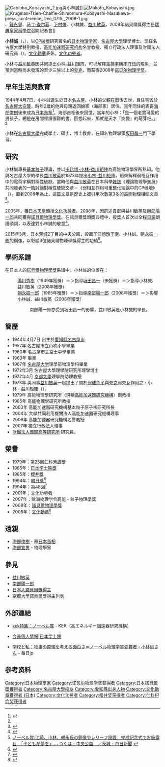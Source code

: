 {{Otheruses|小林誠}}
{{Infobox_Scientist      
| name              = 小林誠{{Nobel icon|2008年诺贝尔物理学奖|诺贝尔物理学奖}}<br><small>小林 誠（こばやし まこと）</small>
| image             = Makoto Kobayashi-press conference Dec 07th, 2008-2b.jpg
| image_width       =
| caption           = 
| birth_date        = {{birth date and age|1944|4|7}}
| birth_place       = {{EOJ}}[[爱知县|爱知县]][[名古屋市|名古屋市]]
| death_date        =           
| death_place       = 
| residence         =  
| nationality       = {{JPN}}
| field             = [[高能物理|高能物理]]（理論）
| known_for         = 發現對稱破缺的起源，預測自然界存在第三族夸克
| work_institution  = [[高能加速器研究機構|高能加速器研究機構]]（[[京都大學|京都大學]]）
| alma_mater        = [[名古屋大學|名古屋大學]]
| doctoral_advisor  = [[坂田昌一|坂田昌一]]
| academic_advisors  = [[大貫義郎|大貫義郎]]<br>[[File:Nobel_prize_medal.svg|20px]][[南部陽一郎|南部陽一郎]]
| doctoral_students =    
| prizes            = [[樱井奖|樱井奖]]（1985）<br />[[日本学士院賞|日本学士院賞]]（1985）<br />[[朝日獎|朝日獎]]（1995）<br />[[诺贝尔物理学奖|诺贝尔物理学奖]]（2008）
| religion          =    
| parents =小林久（父）<br>小林愛（母）  
| footnotes = 親屬：<br>[[海部俊樹|海部俊樹]]（表兄）<br>[[海部宣男|海部宣男]]（表兄）
| URL               = 
}}
{{japanese|japanese=小林 誠|kana=こばやし まこと|romaji=Kobayashi Makoto}}
[[File:Cabibbo_Kobayashi_2.jpg|thumb]]與小林誠]]
[[File:Makoto_Kobayashi.jpg|thumb]]
[[File:Krugman-Tsien-Chalfie-Shimomura-Kobayashi-Masukawa-press_conference_Dec_07th,_2008-1.jpg|thumb]]、[[錢永健|錢永健]]、[[马丁·查尔菲|马丁·查尔菲]]、[[下村脩|下村脩]]、小林誠、[[益川敏英|益川敏英]]，2008年諾貝爾獎得主在[[瑞典皇家科學院|瑞典皇家科學院]]召開記者會]]

'''小林诚'''（{{jpn|j=小林 誠|hg=こばやし まこと|rm=Kobayashi Makoto|f=h}}，{{bd|1944年|4月7日}}），以[[CP破壞|CP破壞]]研究著名的[[日本|日本]][[物理学家|物理学家]]，[[名古屋大學|名古屋大學]]理學博士。现任名古屋大學特別教授、[[高能加速器研究机构|高能加速器研究机构]]名誉教授、獨立行政法人{{link-ja|日本學術振興會|日本学術振興会}}理事及財團法人{{link-ja|國際高等研究所|国際高等研究所}}研究員（{{lang|en|fellow}}）。[[文化勋章_(日本)|文化勳章]]表彰。[[文化功勞者|文化功勞者]]。

小林与[[益川敏英|益川敏英]]因共同提出[[卡比博-小林-益川矩阵|小林-益川矩阵]]，可以解釋[[電荷|電荷]][[宇稱|宇稱]][[CP破壞|不守恆]]的現象，並預測當時尚未發現的至少三族以上的[[夸克|夸克]]，而获得2008年[[诺贝尔物理学奖|诺贝尔物理学奖]]。

== 早年生活與教育 ==
1944年4月7日，小林誠诞生於日本[[名古屋|名古屋]]。小林的父親在[[第二次世界大戰|戰]]後去世，且住宅毀於[[名古屋大空襲|名古屋大空襲]]，時年2歲的他與母親返回娘家（海部家）居住。當年同住的表哥[[海部俊樹|海部俊樹]]後來成為[[日本首相|日本首相]]<ref name="itoko">{{Cite web
|date = 2008-10-07
|url = http://www.asahi.com/special/08015/TKY200810070320.html
|title = 英語、大嫌い 授賞式が初の海外 ノーベル賞益川氏
|publisher = asahi.com（朝日新聞社）
|accessdate = 2009-11-26
|archive-date = 2020-09-14
|archive-url = https://web.archive.org/web/20200914203635/http://www.asahi.com/special/08015/TKY200810070320.html
|dead-url = no
}}</ref>。海部首相後來回憶，當年的小林：「是一個老實可愛的男孩子，總是在房間裡讀很難的書。回想起來，那就是天才『突變』的萌芽吧。」<ref name="itoko"/>

小林在[[名古屋大學|名古屋大學]]完成學士、碩士、博士教育，在知名物理學家[[坂田昌一|坂田昌一]]門下學習。

== 研究 ==
小林誠專長[[基本粒子|基本粒子]]理論，並以[[卡比博-小林-益川矩陣|卡比博-小林-益川矩陣]]為高能物理學界所熟知。他與名古屋大學的學長[[益川敏英|益川敏英]]於1973年提出[[卡比博-小林-益川矩阵|小林-益川矩阵]]，用來解釋弱相互作用中的電荷宇稱對稱性破缺。當時他與[[益川敏英|益川敏英]]在日本科學[[雜誌|雜誌]]《理論物理學進展》共同發表的一篇討論對稱性破缺文章－《弱相互作用可重整化理論中的CP破壞》（{{lang|en|CP Violation in the Renormalizable Theory of Weak Interaction}}）。直到2006年為止，這篇文章是歷史上被引用次數第3多的高能物理相關文章<ref>{{Cite web |url=http://www.slac.stanford.edu/spires/topcites/2006/alltime.shtml |title=Top Cited Articles of All Time (2006 edition)<!-- Bot generated title --> |access-date=2015-01-03 |archive-date=2021-01-07 |archive-url=https://web.archive.org/web/20210107161053/https://www.slac.stanford.edu/spires/topcites/2006/alltime.shtml |dead-url=no }}</ref>。

2005年，獲[[日本天皇|日本天皇]]頒授[[文化功勞者|文化功勞者]]。2008年，因前述貢獻與益川敏英及[[南部陽一郎|南部陽一郎]]共同獲得[[諾貝爾物理學獎|諾貝爾物理學獎]]。在諾貝爾獎頒獎典禮中，授獎人首次以全程[[日語|日語]]朗讀頌詞，以表達對小林誠的敬意<ref>{{Cite web |url=https://www.youtube.com/watch?v=UU3q48hTb_0 |title=Nobel Prize Award Ceremony 2008 - Physics - comment in Japanese - YouTube |access-date=2015-01-03 |archive-date=2021-01-07 |archive-url=https://web.archive.org/web/20210107161056/https://www.youtube.com/watch?v=UU3q48hTb_0 |dead-url=no }}</ref>。

2015年3月，日本[[茨城縣|茨城]]{{link-ja|吾妻|吾妻 (つくば市)}}2丁目的中央公園，設置了[[江崎玲于奈|江崎玲于奈]]、小林誠、[[朝永振一郎|朝永振一郎]]的銅像，以彰顯3位諾貝爾物理學獎得主的功績<ref>[http://mainichi.jp/feature/news/m20150316ddlk08040111000c.html ノーベル賞:江崎、小林、朝永氏の銅像やレリーフ設置　完成記念式でお披露目　「子どもが夢を」−−つくば・中央公園　／茨城 - 毎日新聞] {{webarchive|url=https://web.archive.org/web/20150424074404/http://mainichi.jp/feature/news/m20150316ddlk08040111000c.html |date=2015-04-24 }}</ref>。

== 學術系譜 ==
在日本人的[[諾貝爾物理學獎|諾貝爾物理學獎]]系譜中，小林誠的位置在：
:[[湯川秀樹|湯川秀樹]]（1949年獲獎）＝＞指導[[坂田昌一|坂田昌一]]（未獲獎）＝＞指導小林誠、益川敏英（2008年獲獎）
:[[朝永振一郎|朝永振一郎]]（1965年獲獎）＝＞指導[[南部陽一郎|南部陽一郎]]（2008年獲獎）＝＞影響小林誠、益川敏英（2008年獲獎）
::南部陽一郎亦受到坂田昌一的影響，益川敏英是小林誠的學長。

== 簡歷 ==
*1944年4月7日 出生於[[愛知縣|愛知縣]][[名古屋市|名古屋市]]
*1957年 名古屋市立山吹小學畢業
*1960年 名古屋市立冨士中學畢業
*1963年 {{link-ja|愛知縣立明和高等学校|愛知県立明和高等学校}}畢業
*1967年 [[名古屋大学|名古屋大学]]理學部物理學科畢業
*1972年3月 名古屋大學理學院研究所理學博士
*1972年4月 [[京都大學|京都大學]]理學院助理教授
*1973年 與同事[[益川敏英|益川敏英]]一起提出了關於[[玻色子|弱玻色子]]與[[夸克|夸克]]弱交互作用之{{lang|en|Cabibbo}}・小林・益川矩陣（{{lang|en|CKM matrix}}）。
*1979年 高能物理學研究所（現稱[[高能加速器研究機構|高能加速器研究機構]]）副教授
*1985年 高能物理學研究所教授
*2003年 高能加速器研究機構基本粒子原子核研究所長
*2004年 大學共同利用機關法人高能加速器研究機構理事
*2006年 高能加速器研究機構名譽教授
*2007年 獨立行政法人{{link-ja|日本學術振興會|日本学術振興会}}理事
*[https://www.iias.or.jp/ 財團法人國際高等研究所] {{Wayback|url=https://www.iias.or.jp/ |date=20210107161117 }}研究員。

== 榮譽 ==
*1979年：第25回[[仁科芳雄獎|仁科芳雄獎]]
*1985年：[[日本学士院獎|日本学士院獎]]
*1985年：[[櫻井獎|櫻井獎]]
*1994年：[[朝日獎|朝日獎]]<ref>{{Cite web
|url = http://www.asahi.com/shimbun/award/asahiaward/winners.html#winners1994
|title = 朝日賞：過去の受賞者
|publisher = 朝日新聞
|accessdate = 2009-11-22
|archive-date = 2012-07-20
|archive-url = https://archive.today/20120720001348/http://www.asahi.com/shimbun/award/asahiaward/winners.html#winners1994
|dead-url = no
}}</ref>
*1994年：第48回{{link-ja|中日文化獎|中日文化賞}}<ref>{{Cite web
|url = http://www.chunichi.co.jp/info/award/culture/page05.html
|title = 中日文化賞：第41回-第50回受賞者
|publisher = 中日新聞
|accessdate = 2009-10-23
|archive-url = https://web.archive.org/web/20100312000443/http://www.chunichi.co.jp/info/award/culture/page05.html
|archive-date = 2010-03-12
|dead-url = yes
}}</ref>
*2001年：[[文化功勞者|文化功勞者]]
*2007年：歐洲物理学会高能・粒子物理學獎
*2008年：[[諾貝爾物理學獎|諾貝爾物理學獎]]
*2008年：[[文化勋章_(日本)|文化勳章]]<ref>{{Cite web
|date = 2008-11-03
|url = http://www.mext.go.jp/b_menu/houdou/20/10/08102402/002.htm
|title = 平成20年度 文化功労者及び文化勲章受章者について 平成20年度 文化勲章受章者（五十音順）
|publisher = 文部科学省
|accessdate = 2009-11-22
|archive-date = 2020-07-28
|archive-url = https://web.archive.org/web/20200728163530/http://www.mext.go.jp/b_menu/houdou/20/10/08102402/002.htm
|dead-url = yes
}}</ref>

== 遠親 ==
*[[海部俊樹|海部俊樹]] - 原[[日本首相|日本首相]]
*[[海部宣男|海部宣男]] - 物理學家

== 參見 ==
{{portal box|人物|物理學}}
*[[益川敏英|益川敏英]]
*[[南部陽一郎|南部陽一郎]]
*[[日本人諾貝爾獎得主|日本人諾貝爾獎得主]]
*[[京都大學諾貝爾獎得主列表|京都大學諾貝爾獎得主列表]]

== 外部連結 ==
*{{ja icon}}[https://web.archive.org/web/20090521035849/http://www.kek.jp/nobel/ kek特集：ノーベル賞] - KEK（高エネルギー加速器研究機構）
*{{ja icon}}[http://www.japan-acad.go.jp/japanese/members/4/kobayashi_makoto.html 会員個人情報|日本学士院] {{Wayback|url=http://www.japan-acad.go.jp/japanese/members/4/kobayashi_makoto.html |date=20210107161206 }}
*{{ja icon}}[https://archive.is/20130501131713/mainichi.jp/life/edu/news/20091114ddm090070126000c.html 学校と私：物事の原理を考える面白さ＝ノーベル物理学賞受賞者・小林誠さん] - 毎日jp
== 参考资料 ==
{{Reflist}}

{{诺贝尔物理学奖获得者 (2001年-2025年)}}
{{日本諾貝爾獎得主}}
{{樱井奖获得者}}
{{仁科纪念奖获得者}}
{{Authority control}}
{{DEFAULTSORT:Kobayashi Makoto}}

[[Category:日本物理學家|Category:日本物理學家]]
[[Category:诺贝尔物理学奖获得者|Category:诺贝尔物理学奖获得者]]
[[Category:日本諾貝爾獎獲得者|Category:日本諾貝爾獎獲得者]]
[[Category:名古屋大學校友|Category:名古屋大學校友]]
[[Category:愛知縣出身人物|Category:愛知縣出身人物]]
[[Category:文化勳章獲得者_(日本)|Category:文化勳章獲得者 (日本)]]
[[Category:文化功勞者|Category:文化功勞者]]
[[Category:樱井奖获得者|Category:樱井奖获得者]]
[[Category:仁科纪念奖获得者|Category:仁科纪念奖获得者]]